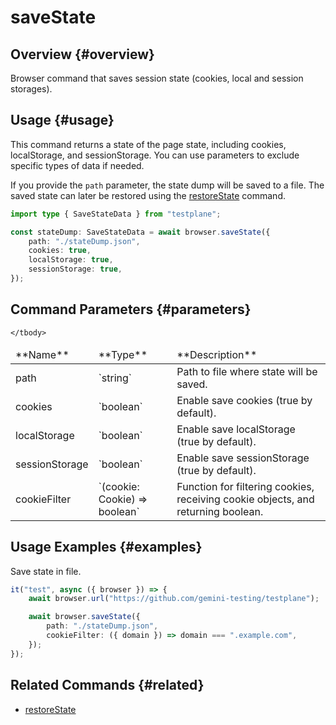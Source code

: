 # saveState

## Overview {#overview}

Browser command that saves session state (cookies, local and session storages).

## Usage {#usage}

This command returns a state of the page state, including cookies, localStorage, and sessionStorage.
You can use parameters to exclude specific types of data if needed.

If you provide the `path` parameter, the state dump will be saved to a file.
The saved state can later be restored using the [restoreState](../restoreState) command.

```typescript
import type { SaveStateData } from "testplane";

const stateDump: SaveStateData = await browser.saveState({
    path: "./stateDump.json",
    cookies: true,
    localStorage: true,
    sessionStorage: true,
});
```

## Command Parameters {#parameters}

<table>
    <thead>
    <tr><td>**Name**</td><td>**Type**</td><td>**Description**</td></tr>
    </thead>
    <tbody>
    <tr><td>path</td><td>`string`</td><td>Path to file where state will be saved.</td></tr>
    <tr><td>cookies</td><td>`boolean`</td><td>Enable save cookies (true by default).</td></tr>
    <tr><td>localStorage</td><td>`boolean`</td><td>Enable save localStorage (true by default).</td></tr>
    <tr><td>sessionStorage</td><td>`boolean`</td><td>Enable save sessionStorage (true by default).</td></tr>
    <tr><td>cookieFilter</td><td>`(cookie: Cookie) => boolean`</td><td>Function for filtering cookies, receiving cookie objects, and returning boolean.</td></tr>

    </tbody>

</table>

## Usage Examples {#examples}

Save state in file.

```typescript
it("test", async ({ browser }) => {
    await browser.url("https://github.com/gemini-testing/testplane");

    await browser.saveState({
        path: "./stateDump.json",
        cookieFilter: ({ domain }) => domain === ".example.com",
    });
});
```

## Related Commands {#related}

-   [restoreState](../restoreState)
